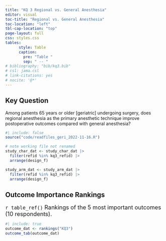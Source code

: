 ```yaml
---
title: "KQ 3 Regional vs. General Anesthesia"
editor: visual
toc-title: "Regional vs. General Anesthesia"
toc-location: "left"
tbl-cap-location: "top"
page-layout: full
css: styles.css
tables:
      style: Table
      caption:
        pre: "Table "
        sep: " -- "
# bibliography: "bib/kq3.bib"
# csl: jama.csl
# link-citations: yes
# nocite: '@*'
---
```


## Key Question

Among patients 65 years or older \[geriatric\] undergoing surgery, does regional anesthesia as the primary anesthetic technique improve postoperative outcomes compared with general anesthesia?

<!-- setup -------------------------------------------- (2022-12-24 16:56) @ --->

```r
#| include: false
source("code/readfiles_geri_2022-11-16.R")
```

<!-- kq5..._dat files --------------------------------- (2022-12-28 08:41) @ --->

```r
# note working file not renamed
study_char_dat <- study_char_dat |> 
  filter(refid %in% kq3_refid) |> 
  arrange(design_f)

study_arm_dat <- study_arm_dat |> 
  filter(refid %in% kq3_refid) |> 
  arrange(design_f)
```

## Outcome Importance Rankings

<font size = 4> `r table_ref()` Rankings of the 5 most important outcomes (10 respondents). </font>

```r
#| include: true
outcome_dat <- rankings("KQ3")
outcome_tab(outcome_dat)
```

